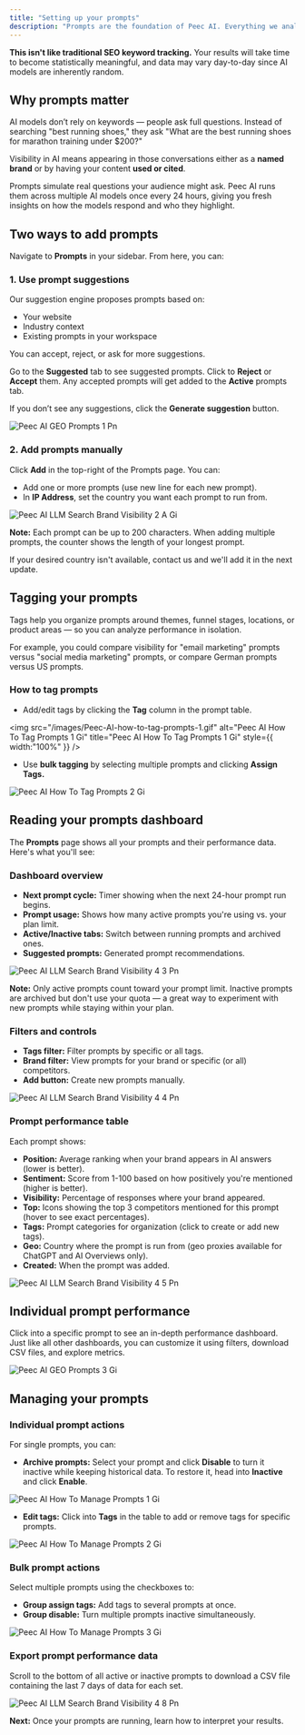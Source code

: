 ```yaml
---
title: "Setting up your prompts"
description: "Prompts are the foundation of Peec AI. Everything we analyze starts with the questions you define."
---
```


**This isn't like traditional SEO keyword tracking.** Your results will take time to become statistically meaningful, and data may vary day-to-day since AI models are inherently random.

## Why prompts matter

AI models don’t rely on keywords — people ask full questions. Instead of searching "best running shoes," they ask "What are the best running shoes for marathon training under \$200?"

Visibility in AI means appearing in those conversations either as a **named brand** or by having your content **used or cited**.

Prompts simulate real questions your audience might ask. Peec AI runs them across multiple AI models once every 24 hours, giving you fresh insights on how the models respond and who they highlight.

## Two ways to add prompts

Navigate to **Prompts** in your sidebar. From here, you can:

### 1. Use prompt suggestions

Our suggestion engine proposes prompts based on:

- Your website
- Industry context
- Existing prompts in your workspace

You can accept, reject, or ask for more suggestions.

Go to the **Suggested** tab to see suggested prompts. Click to **Reject** or **Accept** them. Any accepted prompts will get added to the **Active** prompts tab.

If you don’t see any suggestions, click the **Generate suggestion** button.

![Peec AI GEO Prompts 1 Pn](/images/Peec-AI-GEO-prompts-1.png)

### 2. Add prompts manually

Click **Add** in the top-right of the Prompts page. You can:

- Add one or more prompts (use new line for each new prompt).
- In **IP Address**, set the country you want each prompt to run from.

![Peec AI LLM Search Brand Visibility 2 A Gi](/images/Peec-AI-LLM-search-brand-visibility-2-a.gif)

**Note:** Each prompt can be up to 200 characters. When adding multiple prompts, the counter shows the length of your longest prompt.

If your desired country isn't available, contact us and we'll add it in the next update.

## Tagging your prompts

Tags help you organize prompts around themes, funnel stages, locations, or product areas — so you can analyze performance in isolation.

For example, you could compare visibility for "email marketing" prompts versus "social media marketing" prompts, or compare German prompts versus US prompts.

### How to tag prompts

- Add/edit tags by clicking the **Tag** column in the prompt table.

<img
  src="/images/Peec-AI-how-to-tag-prompts-1.gif"
  alt="Peec AI How To Tag Prompts 1 Gi"
  title="Peec AI How To Tag Prompts 1 Gi"
  style={{ width:"100%" }}
/>

- Use **bulk tagging** by selecting multiple prompts and clicking **Assign Tags.**

![Peec AI How To Tag Prompts 2 Gi](/images/Peec-AI-how-to-tag-prompts-2.gif)

## Reading your prompts dashboard

The **Prompts** page shows all your prompts and their performance data. Here's what you'll see:

### Dashboard overview

- **Next prompt cycle:** Timer showing when the next 24-hour prompt run begins.
- **Prompt usage:** Shows how many active prompts you're using vs. your plan limit.
- **Active/Inactive tabs:** Switch between running prompts and archived ones.
- **Suggested prompts:** Generated prompt recommendations.

![Peec AI LLM Search Brand Visibility 4 3 Pn](/images/Peec-AI-LLM-search-brand-visibility-4-3.png)

**Note:** Only active prompts count toward your prompt limit. Inactive prompts are archived but don't use your quota — a great way to experiment with new prompts while staying within your plan.

### Filters and controls

- **Tags filter:** Filter prompts by specific or all tags.
- **Brand filter:** View prompts for your brand or specific (or all) competitors.
- **Add button:** Create new prompts manually.

![Peec AI LLM Search Brand Visibility 4 4 Pn](/images/Peec-AI-LLM-search-brand-visibility-4-4.png)

### Prompt performance table

Each prompt shows:

- **Position:** Average ranking when your brand appears in AI answers (lower is better).
- **Sentiment:** Score from 1-100 based on how positively you're mentioned (higher is better).
- **Visibility:** Percentage of responses where your brand appeared.
- **Top:** Icons showing the top 3 competitors mentioned for this prompt (hover to see exact percentages).
- **Tags:** Prompt categories for organization (click to create or add new tags).
- **Geo:** Country where the prompt is run from (geo proxies available for ChatGPT and AI Overviews only).
- **Created:** When the prompt was added.

![Peec AI LLM Search Brand Visibility 4 5 Pn](/images/Peec-AI-LLM-search-brand-visibility-4-5.png)

## Individual prompt performance

Click into a specific prompt to see an in-depth performance dashboard. Just like all other dashboards, you can customize it using filters, download CSV files, and explore metrics.

![Peec AI GEO Prompts 3 Gi](/images/Peec-AI-GEO-prompts-3.gif)

## Managing your prompts

### Individual prompt actions

For single prompts, you can:

- **Archive prompts:** Select your prompt and click **Disable** to turn it inactive while keeping historical data. To restore it, head into **Inactive** and click **Enable**.

![Peec AI How To Manage Prompts 1 Gi](/images/Peec-AI-how-to-manage-prompts-1.gif)

- **Edit tags:** Click into **Tags** in the table to add or remove tags for specific prompts.

![Peec AI How To Manage Prompts 2 Gi](/images/Peec-AI-how-to-manage-prompts-2.gif)

### Bulk prompt actions

Select multiple prompts using the checkboxes to:

- **Group assign tags:** Add tags to several prompts at once.
- **Group disable:** Turn multiple prompts inactive simultaneously.

![Peec AI How To Manage Prompts 3 Gi](/images/Peec-AI-how-to-manage-prompts-3.gif)

### Export prompt performance data

Scroll to the bottom of all active or inactive prompts to download a CSV file containing the last 7 days of data for each set.

![Peec AI LLM Search Brand Visibility 4 8 Pn](/images/Peec-AI-LLM-search-brand-visibility-4-8.png)

**Next:** Once your prompts are running, learn how to interpret your results.

<Card title="Learn more: Understand your metrics" icon="book-blank" iconType="light" href="https://docs.peec.ai/understanding-your-metrics">
  
</Card>